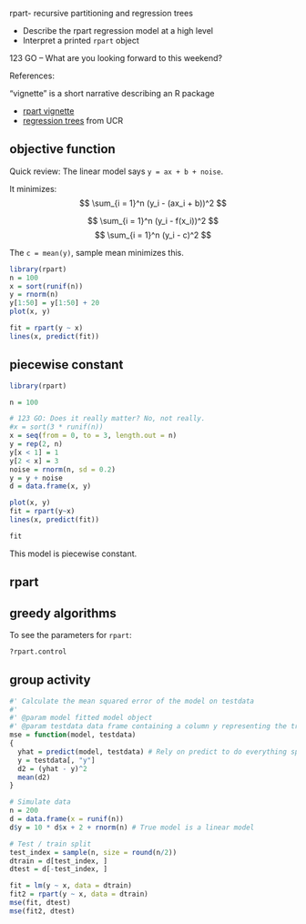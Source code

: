 
rpart- recursive partitioning and regression trees

- Describe the rpart regression model at a high level
- Interpret a printed `rpart` object

123 GO – What are you looking forward to this weekend?

References:

"vignette" is a short narrative describing an R package

- [rpart vignette](https://cran.r-project.org/web/packages/rpart/vignettes/longintro.pdf)
- [regression trees](https://uc-r.github.io/regression_trees) from UCR


## objective function

Quick review:
The linear model says `y = ax + b + noise`.

It minimizes:
$$
\sum_{i = 1}^n (y_i - (ax_i + b))^2
$$

$$
\sum_{i = 1}^n (y_i - f(x_i))^2
$$
$$
\sum_{i = 1}^n (y_i - c)^2
$$

The `c = mean(y)`, sample mean minimizes this.
```r
library(rpart)
n = 100
x = sort(runif(n))
y = rnorm(n)
y[1:50] = y[1:50] + 20
plot(x, y)

fit = rpart(y ~ x)
lines(x, predict(fit))
```




## piecewise constant

```r
library(rpart)

n = 100

# 123 GO: Does it really matter? No, not really.
#x = sort(3 * runif(n))
x = seq(from = 0, to = 3, length.out = n)
y = rep(2, n)
y[x < 1] = 1
y[2 < x] = 3
noise = rnorm(n, sd = 0.2)
y = y + noise
d = data.frame(x, y)

plot(x, y)
fit = rpart(y~x)
lines(x, predict(fit))

```
```r
fit
```

This model is piecewise constant.

## rpart

## greedy algorithms

To see the parameters for `rpart`:

```r
?rpart.control
```

## group activity

```r
#' Calculate the mean squared error of the model on testdata
#'
#' @param model fitted model object
#' @param testdata data frame containing a column y representing the true values to compare the fitted values against
mse = function(model, testdata)
{
  yhat = predict(model, testdata) # Rely on predict to do everything specific to the model.
  y = testdata[, "y"]
  d2 = (yhat - y)^2
  mean(d2)
}
```


```r
# Simulate data
n = 200
d = data.frame(x = runif(n))
d$y = 10 * d$x + 2 + rnorm(n) # True model is a linear model

# Test / train split
test_index = sample(n, size = round(n/2))
dtrain = d[test_index, ]
dtest = d[-test_index, ]

fit = lm(y ~ x, data = dtrain)
fit2 = rpart(y ~ x, data = dtrain)
mse(fit, dtest)
mse(fit2, dtest)
```

